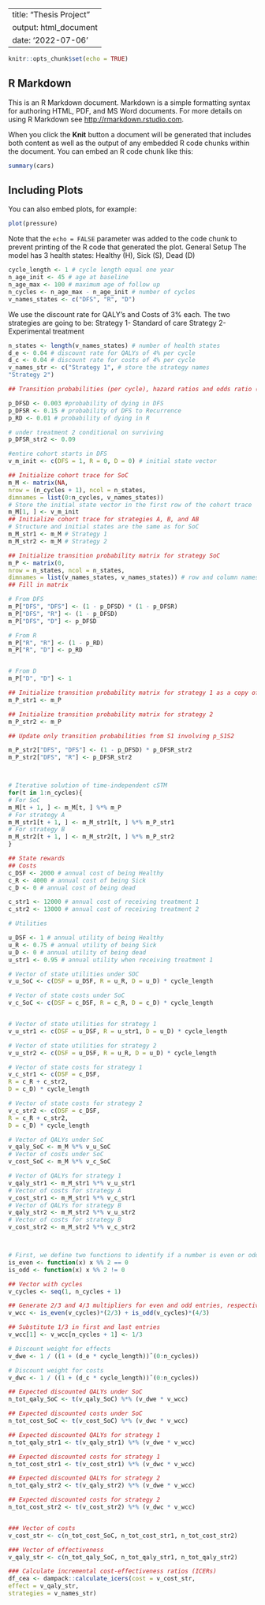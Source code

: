 
---
title: "Thesis  Project"
output: html_document
date: '2022-07-06'
---

```r
knitr::opts_chunk$set(echo = TRUE)
```

## R Markdown

This is an R Markdown document. Markdown is a simple formatting syntax for authoring HTML, PDF, and MS Word documents. For more details on using R Markdown see <http://rmarkdown.rstudio.com>.

When you click the **Knit** button a document will be generated that includes both content as well as the output of any embedded R code chunks within the document. You can embed an R code chunk like this:

```r
summary(cars)
```

## Including Plots

You can also embed plots, for example:

```r
plot(pressure)
```

Note that the `echo = FALSE` parameter was added to the code chunk to prevent printing of the R code that generated the plot.
General Setup
The model has 3 health states:
Healthy (H), Sick (S), Dead (D)

```r
cycle_length <- 1 # cycle length equal one year
n_age_init <- 45 # age at baseline
n_age_max <- 100 # maximum age of follow up
n_cycles <- n_age_max - n_age_init # number of cycles
v_names_states <- c("DFS", "R", "D")


```

We use the discount rate for QALY's and Costs of 3% each. 
The two strategies are going to be:
Strategy 1- Standard of care
Strategy 2- Experimental treatment 

```r
n_states <- length(v_names_states) # number of health states
d_e <- 0.04 # discount rate for QALYs of 4% per cycle
d_c <- 0.04 # discount rate for costs of 4% per cycle
v_names_str <- c("Strategy 1", # store the strategy names
"Strategy 2")

## Transition probabilities (per cycle), hazard ratios and odds ratio (OR)

p_DFSD <- 0.003 #probability of dying in DFS
p_DFSR <- 0.15 # probability of DFS to Recurrence
p_RD <- 0.01 # probability of dying in R

# under treatment 2 conditional on surviving
p_DFSR_str2 <- 0.09

#entire cohort starts in DFS
v_m_init <- c(DFS = 1, R = 0, D = 0) # initial state vector

## Initialize cohort trace for SoC
m_M <- matrix(NA,
nrow = (n_cycles + 1), ncol = n_states,
dimnames = list(0:n_cycles, v_names_states))
# Store the initial state vector in the first row of the cohort trace
m_M[1, ] <- v_m_init
## Initialize cohort trace for strategies A, B, and AB
# Structure and initial states are the same as for SoC
m_M_str1 <- m_M # Strategy 1
m_M_str2 <- m_M # Strategy 2

## Initialize transition probability matrix for strategy SoC
m_P <- matrix(0,
nrow = n_states, ncol = n_states,
dimnames = list(v_names_states, v_names_states)) # row and column names
## Fill in matrix

# From DFS
m_P["DFS", "DFS"] <- (1 - p_DFSD) * (1 - p_DFSR)
m_P["DFS", "R"] <- (1 - p_DFSD) 
m_P["DFS", "D"] <- p_DFSD

# From R
m_P["R", "R"] <- (1 - p_RD)
m_P["R", "D"] <- p_RD


# From D
m_P["D", "D"] <- 1

## Initialize transition probability matrix for strategy 1 as a copy of SoC's
m_P_str1 <- m_P

## Initialize transition probability matrix for strategy 2
m_P_str2 <- m_P

## Update only transition probabilities from S1 involving p_S1S2

m_P_str2["DFS", "DFS"] <- (1 - p_DFSD) * p_DFSR_str2
m_P_str2["DFS", "R"] <- p_DFSR_str2



# Iterative solution of time-independent cSTM
for(t in 1:n_cycles){
# For SoC
m_M[t + 1, ] <- m_M[t, ] %*% m_P
# For strategy A
m_M_str1[t + 1, ] <- m_M_str1[t, ] %*% m_P_str1
# For strategy B
m_M_str2[t + 1, ] <- m_M_str2[t, ] %*% m_P_str2
}

## State rewards
## Costs
c_DSF <- 2000 # annual cost of being Healthy
c_R <- 4000 # annual cost of being Sick
c_D <- 0 # annual cost of being dead

c_str1 <- 12000 # annual cost of receiving treatment 1
c_str2 <- 13000 # annual cost of receiving treatment 2

# Utilities

u_DSF <- 1 # annual utility of being Healthy
u_R <- 0.75 # annual utility of being Sick
u_D <- 0 # annual utility of being dead
u_str1 <- 0.95 # annual utility when receiving treatment 1

# Vector of state utilities under SOC
v_u_SoC <- c(DSF = u_DSF, R = u_R, D = u_D) * cycle_length

# Vector of state costs under SoC
v_c_SoC <- c(DSF = c_DSF, R = c_R, D = c_D) * cycle_length


# Vector of state utilities for strategy 1
v_u_str1 <- c(DSF = u_DSF, R = u_str1, D = u_D) * cycle_length

# Vector of state utilities for strategy 2
v_u_str2 <- c(DSF = u_DSF, R = u_R, D = u_D) * cycle_length

# Vector of state costs for strategy 1
v_c_str1 <- c(DSF = c_DSF,
R = c_R + c_str2,
D = c_D) * cycle_length

# Vector of state costs for strategy 2
v_c_str2 <- c(DSF = c_DSF,
R = c_R + c_str2,
D = c_D) * cycle_length

# Vector of QALYs under SoC
v_qaly_SoC <- m_M %*% v_u_SoC
# Vector of costs under SoC
v_cost_SoC <- m_M %*% v_c_SoC

# Vector of QALYs for strategy 1
v_qaly_str1 <- m_M_str1 %*% v_u_str1
# Vector of costs for strategy A
v_cost_str1 <- m_M_str1 %*% v_c_str1
# Vector of QALYs for strategy B
v_qaly_str2 <- m_M_str2 %*% v_u_str2
# Vector of costs for strategy B
v_cost_str2 <- m_M_str2 %*% v_c_str2



# First, we define two functions to identify if a number is even or odd
is_even <- function(x) x %% 2 == 0
is_odd <- function(x) x %% 2 != 0

## Vector with cycles
v_cycles <- seq(1, n_cycles + 1)

## Generate 2/3 and 4/3 multipliers for even and odd entries, respectively
v_wcc <- is_even(v_cycles)*(2/3) + is_odd(v_cycles)*(4/3)

## Substitute 1/3 in first and last entries
v_wcc[1] <- v_wcc[n_cycles + 1] <- 1/3

# Discount weight for effects
v_dwe <- 1 / ((1 + (d_e * cycle_length))ˆ(0:n_cycles))

# Discount weight for costs
v_dwc <- 1 / ((1 + (d_c * cycle_length))ˆ(0:n_cycles))

## Expected discounted QALYs under SoC
n_tot_qaly_SoC <- t(v_qaly_SoC) %*% (v_dwe * v_wcc)

## Expected discounted costs under SoC
n_tot_cost_SoC <- t(v_cost_SoC) %*% (v_dwc * v_wcc)

## Expected discounted QALYs for strategy 1
n_tot_qaly_str1 <- t(v_qaly_str1) %*% (v_dwe * v_wcc)

## Expected discounted costs for strategy 1
n_tot_cost_str1 <- t(v_cost_str1) %*% (v_dwc * v_wcc)

## Expected discounted QALYs for strategy 2
n_tot_qaly_str2 <- t(v_qaly_str2) %*% (v_dwe * v_wcc)

## Expected discounted costs for strategy 2
n_tot_cost_str2 <- t(v_cost_str2) %*% (v_dwc * v_wcc)


### Vector of costs
v_cost_str <- c(n_tot_cost_SoC, n_tot_cost_str1, n_tot_cost_str2)

### Vector of effectiveness
v_qaly_str <- c(n_tot_qaly_SoC, n_tot_qaly_str1, n_tot_qaly_str2)

### Calculate incremental cost-effectiveness ratios (ICERs)
df_cea <- dampack::calculate_icers(cost = v_cost_str,
effect = v_qaly_str,
strategies = v_names_str)


```